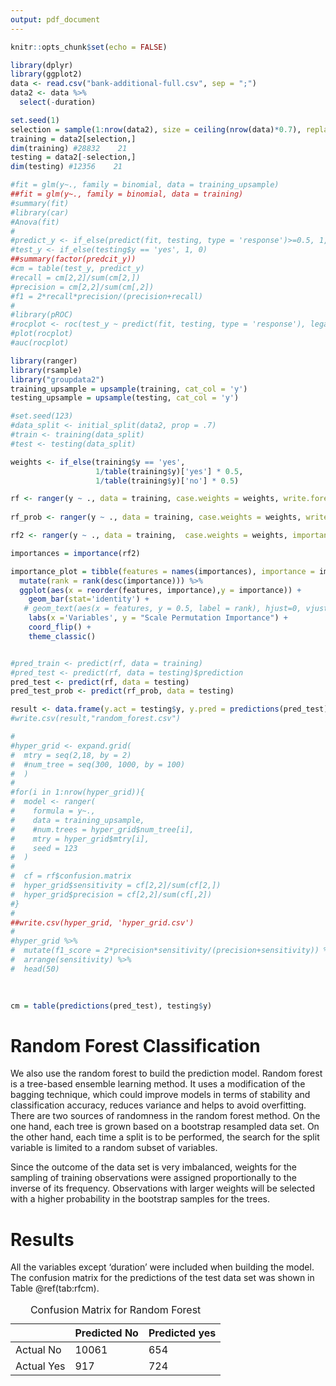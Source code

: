 ```yaml
---
output: pdf_document
---
```



```r
knitr::opts_chunk$set(echo = FALSE)
```

```r
library(dplyr)
library(ggplot2)
data <- read.csv("bank-additional-full.csv", sep = ";")
data2 <- data %>% 
  select(-duration)
```

```r
set.seed(1)
selection = sample(1:nrow(data2), size = ceiling(nrow(data)*0.7), replace = FALSE)
training = data2[selection,]
dim(training) #28832    21
testing = data2[-selection,]
dim(testing) #12356    21

```

```r
#fit = glm(y~., family = binomial, data = training_upsample)
##fit = glm(y~., family = binomial, data = training)
#summary(fit)
#library(car)
#Anova(fit)
#
#predict_y <- if_else(predict(fit, testing, type = 'response')>=0.5, 1, 0)
#test_y <- if_else(testing$y == 'yes', 1, 0)
##summary(factor(predcit_y))
#cm = table(test_y, predict_y)
#recall = cm[2,2]/sum(cm[2,])
#precision = cm[2,2]/sum(cm[,2])
#f1 = 2*recall*precision/(precision+recall)
#
#library(pROC)
#rocplot <- roc(test_y ~ predict(fit, testing, type = 'response'), legacy.axes=TRUE)
#plot(rocplot)
#auc(rocplot)
```

```r
library(ranger)
library(rsample)
library("groupdata2")
training_upsample = upsample(training, cat_col = 'y')
testing_upsample = upsample(testing, cat_col = 'y')
```

```r
#set.seed(123)
#data_split <- initial_split(data2, prop = .7)
#train <- training(data_split)
#test <- testing(data_split)

weights <- if_else(training$y == 'yes', 
                   1/table(training$y)['yes'] * 0.5,
                   1/table(training$y)['no'] * 0.5)

rf <- ranger(y ~ ., data = training, case.weights = weights, write.forest = T)
             
rf_prob <- ranger(y ~ ., data = training, case.weights = weights, write.forest = T, probability = TRUE)

rf2 <- ranger(y ~ ., data = training,  case.weights = weights, importance = "permutation")

importances = importance(rf2) 

importance_plot = tibble(features = names(importances), importance = importances) %>% 
  mutate(rank = rank(desc(importance))) %>% 
  ggplot(aes(x = reorder(features, importance),y = importance)) +
    geom_bar(stat='identity') + 
   # geom_text(aes(x = features, y = 0.5, label = rank), hjust=0, vjust=0.55, size = 4, colour = 'white') +
    labs(x ='Variables', y = "Scale Permutation Importance") +
    coord_flip() + 
    theme_classic()



```

```r
#pred_train <- predict(rf, data = training)
#pred_test <- predict(rf, data = testing)$prediction
pred_test <- predict(rf, data = testing)
pred_test_prob <- predict(rf_prob, data = testing)

result <- data.frame(y.act = testing$y, y.pred = predictions(pred_test),predictions(pred_test_prob))
#write.csv(result,"random_forest.csv")

#
#hyper_grid <- expand.grid(
#  mtry = seq(2,18, by = 2)
#  #num_tree = seq(300, 1000, by = 100)
#  )
#
#for(i in 1:nrow(hyper_grid)){
#  model <- ranger(
#    formula = y~.,
#    data = training_upsample,
#    #num.trees = hyper_grid$num_tree[i],
#    mtry = hyper_grid$mtry[i],
#    seed = 123
#  )
#  
#  cf = rf$confusion.matrix
#  hyper_grid$sensitivity = cf[2,2]/sum(cf[2,])
#  hyper_grid$precision = cf[2,2]/sum(cf[,2])
#}
#
##write.csv(hyper_grid, 'hyper_grid.csv')
#
#hyper_grid %>% 
#  mutate(f1_score = 2*precision*sensitivity/(precision+sensitivity)) %>%
#  arrange(sensitivity) %>% 
#  head(50)
  
  
```

```r
cm = table(predictions(pred_test), testing$y)
```

# Random Forest Classification

We also use the random forest to build the prediction model. Random forest is a tree-based ensemble learning method. It uses a modification of the bagging technique, which could improve models in terms of stability and classification accuracy, reduces variance and helps to avoid overfitting. There are two sources of randomness in the random forest method. On the one hand, each tree is grown based on a bootstrap resampled data set. On the other hand, each time a split is to be performed, the search for the split variable is limited to a random subset of variables.

Since the outcome of the data set is very imbalanced, weights for the sampling of training observations were assigned proportionally to the inverse of its frequency. Observations with larger weights will be selected with a higher probability in the bootstrap samples for the trees.

# Results

All the variables except ‘duration’ were included when building the model.  The confusion matrix for the predictions of the test data set was shown in Table \@ref(tab:rfcm).

: \label{tab:rfcm} Confusion Matrix for Random Forest 

|   |Predicted No | Predicted yes|
----|-------------|--------------|
Actual No|  10061|   654|
Actual Yes|   917|   724|